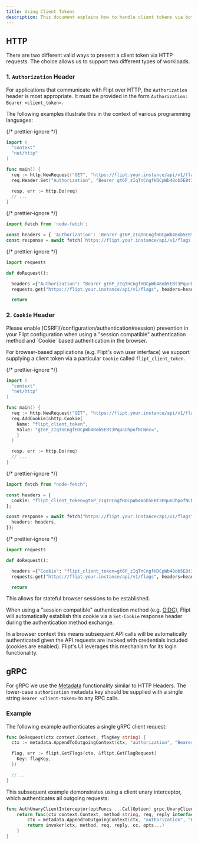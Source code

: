 ```yaml
---
title: Using Client Tokens
description: This document explains how to handle client tokens via both HTTP and gRPC.
---
```


## HTTP

There are two different valid ways to present a client token via HTTP requests.
The choice allows us to support two different types of workloads.

### 1. `Authorization` Header

For applications that communicate with Flipt over HTTP, the `Authorization` header is most appropriate.
It must be provided in the form `Authorization: Bearer <client_token>`.

The following examples illustrate this in the context of various programming languages:

<CodeGroup>

{/* prettier-ignore */}
```go client.go
import (
  "context"
  "net/http"
)

func main() {
  req := http.NewRequest("GET", "https://flipt.your.instance/api/v1/flags", nil)
  req.Header.Set("Authorization", "Bearer gt6P_zIqTnCngfHDCpWb48ob5EBt3PqunUhpofNCNnc=")

  resp, err := http.Do(req)
  // ...
}
```

{/* prettier-ignore */}
```typescript client.ts
import fetch from 'node-fetch';

const headers = { 'Authorization': 'Bearer gt6P_zIqTnCngfHDCpWb48ob5EBt3PqunUhpofNCNnc=' }
const response = await fetch('https://flipt.your.instance/api/v1/flags', { headers: headers })
```

{/* prettier-ignore */}
```python client.py
import requests

def doRequest():

  headers ={"Authorization": "Bearer gt6P_zIqTnCngfHDCpWb48ob5EBt3PqunUhpofNCNnc="}
  requests.get("https://flipt.your.instance/api/v1/flags", headers=headers)

  return
```

</CodeGroup>

### 2. `Cookie` Header

<Warning>
  Please enable [CSRF](/configuration/authentication#session) prevention in your
  Flipt configuration when using a "session compatible" authentication method
  and `Cookie` based authentication in the browser.
</Warning>

For browser-based applications (e.g. Flipt's own user interface) we support supplying a client token via a particular `Cookie` called `flipt_client_token`.

<CodeGroup>

{/* prettier-ignore */}
```go client.go
import (
  "context"
  "net/http"
)

func main() {
  req := http.NewRequest("GET", "https://flipt.your.instance/api/v1/flags", nil)
  req.AddCookie(&http.Cookie{
    Name: "flipt_client_token",
    Value: "gt6P_zIqTnCngfHDCpWb48ob5EBt3PqunUhpofNCNnc=",
    }
  )

  resp, err := http.Do(req)
  // ...
}

```

{/* prettier-ignore */}
```typescript client.ts
import fetch from "node-fetch";

const headers = {
  Cookie: "flipt_client_token=gt6P_zIqTnCngfHDCpWb48ob5EBt3PqunUhpofNCNnc=",
};

const response = await fetch("https://flipt.your.instance/api/v1/flags", {
  headers: headers,
});
```

{/* prettier-ignore */}
```python client.py
import requests

def doRequest():

  headers ={"Cookie": "flipt_client_token=gt6P_zIqTnCngfHDCpWb48ob5EBt3PqunUhpofNCNnc="}
  requests.get("https://flipt.your.instance/api/v1/flags", headers=headers)

  return
```

</CodeGroup>

This allows for stateful browser sessions to be established.

When using a "session compatible" authentication method (e.g. [OIDC](/authentication/methods#oidc)), Flipt will automatically establish this cookie via a `Set-Cookie` response header during the authentication method exchange.

In a browser context this means subsequent API calls will be automatically authenticated given the API requests are invoked with credentials included (cookies are enabled). Flipt's UI leverages this mechanism for its login functionality.

## gRPC

For gRPC we use the [Metadata](https://grpc.io/docs/what-is-grpc/core-concepts/#metadata) functionality similar to HTTP Headers.
The lower-case `authorization` metadata key should be supplied with a single string `Bearer <client-token>` to any RPC calls.

### Example

The following example authenticates a single gRPC client request:

```go rpc.go
func DoRequest(ctx context.Context, flagKey string) {
  ctx := metadata.AppendToOutgoingContext(ctx, "authorization", "Bearer gt6P_zIqTnCngfHDCpWb48ob5EBt3PqunUhpofNCNnc=")

  flag, err := flipt.GetFlags(ctx, &flipt.GetFlagRequest{
    Key: flagKey,
  })

  //...
}
```

This subsequent example demonstrates using a client unary interceptor, which authenticates all outgoing requests:

```go interceptor.go
func AuthUnaryClientInterceptor(optFuncs ...CallOption) grpc.UnaryClientInterceptor {
    return func(ctx context.Context, method string, req, reply interface{}, cc *grpc.ClientConn, invoker grpc.UnaryInvoker, opts ...grpc.CallOption) error {
        ctx = metadata.AppendToOutgoingContext(ctx, "authorization", "Bearer gt6P_zIqTnCngfHDCpWb48ob5EBt3PqunUhpofNCNnc=")
        return invoker(ctx, method, req, reply, cc, opts...)
	}
}
```
